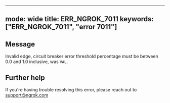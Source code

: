 
---
mode: wide
title: ERR_NGROK_7011
keywords: ["ERR_NGROK_7011", "error 7011"]
---

## Message
Invalid edge, circuit breaker error threshold percentage must be between 0.0 and 1.0 inclusive, was `VAL`.




## Further help
If you're having trouble resolving this error, please reach out to [support@ngrok.com](mailto:support@ngrok.com?subject=Help%20with%20ERR_NGROK_7011)

